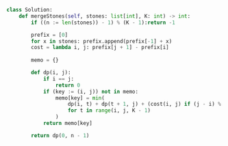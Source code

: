 ```python meta="source=problems/1000-minimum-cost-to-merge-stones/solution.py"
class Solution:
    def mergeStones(self, stones: list[int], K: int) -> int:
        if ((n := len(stones)) - 1) % (K - 1):return -1

        prefix = [0]
        for x in stones: prefix.append(prefix[-1] + x)
        cost = lambda i, j: prefix[j + 1] - prefix[i]
        
        memo = {}

        def dp(i, j):
            if i == j:
                return 0
            if (key := (i, j)) not in memo:
                memo[key] = min(
                    dp(i, t) + dp(t + 1, j) + (cost(i, j) if (j - i) % (K - 1) == 0 else 0)
                    for t in range(i, j, K - 1)
                )
            return memo[key]

        return dp(0, n - 1)
```